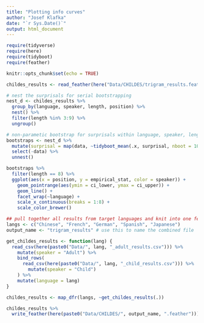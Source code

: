 ```yaml
---
title: "Plotting info curves"
author: "Josef Klafka"
date: "`r Sys.Date()`"
output: html_document
---
```


```r
require(tidyverse)
require(here)
require(tidyboot)
require(feather)

knitr::opts_chunk$set(echo = TRUE)
```

```r
childes_results <- read_feather(here("Data/CHILDES/trigram_results.feather"))

# nest the surprisals for serial bootstrapping
nest_d <- childes_results %>% 
  group_by(language, speaker, length, position) %>% 
  nest() %>%
  filter(length %in% 3:9) %>%
  ungroup()

# non-parametic bootstrap for surprisals within language, speaker, length and position
bootstraps <- nest_d %>% 
  mutate(surprisal = map(data, ~tidyboot_mean(.x, surprisal, nboot = 100))) %>%
  select(-data) %>%
  unnest()

```

```r
bootstraps %>%
  filter(length == 8) %>%
  ggplot(aes(x = position, y = empirical_stat, color = speaker)) + 
    geom_pointrange(aes(ymin = ci_lower, ymax = ci_upper)) + 
    geom_line() + 
    facet_wrap(~language) + 
    scale_x_continuous(breaks = 1:8) + 
    scale_color_brewer()
```

```r
## pull together all results from target languages and knit into one feather
langs <- c("Chinese", "French", "German", "Spanish", "Japanese")
output_name <- "trigram_results" # use this to name the combined file

get_childes_results <- function(lang) {
  read_csv(here(paste0("Data/", lang, "_adult_results.csv"))) %>%
    mutate(speaker = "Adult") %>%
    bind_rows(
      read_csv(here(paste0("Data/", lang, "_child_results.csv"))) %>%
        mutate(speaker = "Child")
    ) %>%
    mutate(language = lang)
}

childes_results <- map_dfr(langs, ~get_childes_results(.))

childes_results %>% 
  write_feather(here(paste0("Data/CHILDES/", output_name, ".feather")))
```